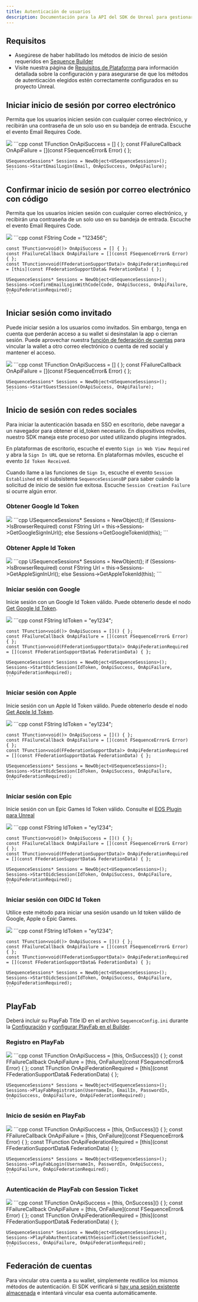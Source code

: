 ```yaml
---
title: Autenticación de usuarios
description: Documentación para la API del SDK de Unreal para gestionar sesiones en la infraestructura de Sequence orientada a juegos web3.
---
```


## Requisitos

- Asegúrese de haber habilitado los métodos de inicio de sesión requeridos en [Sequence Builder](https://sequence.build/)
- Visite nuestra página de [Requisitos de Plataforma](/sdk/unreal/advanced/platforms) para información detallada sobre la configuración y para asegurarse de que los métodos de autenticación elegidos estén correctamente configurados en su proyecto Unreal.

## Iniciar inicio de sesión por correo electrónico
Permita que los usuarios inicien sesión con cualquier correo electrónico, y recibirán una contraseña de un solo uso en su bandeja de entrada.
Escuche el evento Email Requires Code.

<Tabs>
  <Tab title="Blueprint">
    <Frame>
      <img src="/images/unreal/start_email_login.png" />
    </Frame>
  </Tab>

  <Tab title="C++">
    ```cpp
    const TFunction<void()> OnApiSuccess = [] { };
    const FFailureCallback OnApiFailure = [](const FSequenceError& Error) { };

    USequenceSessions* Sessions = NewObject<USequenceSessions>();
    Sessions->StartEmailLogin(Email, OnApiSuccess, OnApiFailure);
    ```
  </Tab>
</Tabs>

## Confirmar inicio de sesión por correo electrónico con código
Permita que los usuarios inicien sesión con cualquier correo electrónico, y recibirán una contraseña de un solo uso en su bandeja de entrada.
Escuche el evento Email Requires Code.

<Tabs>
  <Tab title="Blueprint">
    <Frame>
      <img src="/images/unreal/confirm_email_login.png" />
    </Frame>
  </Tab>

  <Tab title="C++">
    ```cpp
    const FString Code = "123456";

    const TFunction<void()> OnApiSuccess = [] { };
    const FFailureCallback OnApiFailure = [](const FSequenceError& Error) { };
    const TFunction<void(FFederationSupportData)> OnApiFederationRequired = [this](const FFederationSupportData& FederationData) { };

    USequenceSessions* Sessions = NewObject<USequenceSessions>();
    Sessions->ConfirmEmailLoginWithCode(Code, OnApiSuccess, OnApiFailure, OnApiFederationRequired);
    ```
  </Tab>
</Tabs>

## Iniciar sesión como invitado
Puede iniciar sesión a los usuarios como invitados. Sin embargo, tenga en cuenta que perderán acceso a su wallet si desinstalan la app o cierran sesión. Puede aprovechar nuestra [función de federación de cuentas](/sdk/unreal/onboarding/authentication#account-federation) para vincular la wallet a otro correo electrónico o cuenta de red social y mantener el acceso.

<Tabs>
  <Tab title="Blueprint">
    <Frame>
      <img src="/images/unreal/start_guest_session.png" />
    </Frame>
  </Tab>

  <Tab title="C++">
    ```cpp
    const TFunction<void()> OnApiSuccess = [] { };
    const FFailureCallback OnApiFailure = [](const FSequenceError& Error) { };

    USequenceSessions* Sessions = NewObject<USequenceSessions>();
    Sessions->StartGuestSession(OnApiSuccess, OnApiFailure);
    ```
  </Tab>
</Tabs>

## Inicio de sesión con redes sociales
Para iniciar la autenticación basada en SSO en escritorio, debe navegar a un navegador para obtener el id\_token necesario.
En dispositivos móviles, nuestro SDK maneja este proceso por usted utilizando plugins integrados.

En plataformas de escritorio, escuche el evento `Sign in Web View Required` y abra la `Sign In URL` que se retorna.
En plataformas móviles, escuche el evento `Id Token Received`.

Cuando llame a las funciones de `Sign In`, escuche el evento `Session Established` en el subsistema `SequenceSessionsBP`
para saber cuándo la solicitud de inicio de sesión fue exitosa. Escuche `Session Creation Failure` si ocurre algún error.

### Obtener Google Id Token

<Tabs>
  <Tab title="Blueprint">
    <Frame>
      <img src="/images/unreal/get_google_token.png" />
    </Frame>
  </Tab>

  <Tab title="C++">
    ```cpp
    USequenceSessions* Sessions = NewObject<USequenceSessions>();
    if (Sessions->IsBrowserRequired)
        const FString Url = this->Sessions->GetGoogleSignInUrl();
    else
        Sessions->GetGoogleTokenId(this);
    ```
  </Tab>
</Tabs>

### Obtener Apple Id Token

<Tabs>
  <Tab title="Blueprint">
    <Frame>
      <img src="/images/unreal/get_apple_token.png" />
    </Frame>
  </Tab>

  <Tab title="C++">
    ```cpp
    USequenceSessions* Sessions = NewObject<USequenceSessions>();
    if (Sessions->IsBrowserRequired)
        const FString Url = this->Sessions->GetAppleSignInUrl();
    else
        Sessions->GetAppleTokenId(this);
    ```
  </Tab>
</Tabs>

### Iniciar sesión con Google
Inicie sesión con un Google Id Token válido. Puede obtenerlo desde el nodo [Get Google Id Token](/sdk/unreal/onboarding/authentication#get-google-id-token).

<Tabs>
  <Tab title="Blueprint">
    <Frame>
      <img src="/images/unreal/signin_google.png" />
    </Frame>
  </Tab>

  <Tab title="C++">
    ```cpp
    const FString IdToken = "ey1234";

    const TFunction<void()> OnApiSuccess = []() { };
    const FFailureCallback OnApiFailure = [](const FSequenceError& Error) { };
    const TFunction<void(FFederationSupportData)> OnApiFederationRequired = [](const FFederationSupportData& FederationData) { };

    USequenceSessions* Sessions = NewObject<USequenceSessions>();
    Sessions->StartOidcSession(IdToken, OnApiSuccess, OnApiFailure, OnApiFederationRequired);
    ```
  </Tab>
</Tabs>

### Iniciar sesión con Apple
Inicie sesión con un Apple Id Token válido. Puede obtenerlo desde el nodo [Get Apple Id Token](/sdk/unreal/onboarding/authentication#get-apple-id-token).

<Tabs>
  <Tab title="Blueprint">
    <Frame>
      <img src="/images/unreal/signin_apple.png" />
    </Frame>
  </Tab>

  <Tab title="C++">
    ```cpp
    const FString IdToken = "ey1234";

    const TFunction<void()> OnApiSuccess = []() { };
    const FFailureCallback OnApiFailure = [](const FSequenceError& Error) { };
    const TFunction<void(FFederationSupportData)> OnApiFederationRequired = [](const FFederationSupportData& FederationData) { };

    USequenceSessions* Sessions = NewObject<USequenceSessions>();
    Sessions->StartOidcSession(IdToken, OnApiSuccess, OnApiFailure, OnApiFederationRequired);
    ```
  </Tab>
</Tabs>

### Iniciar sesión con Epic
Inicie sesión con un Epic Games Id Token válido. Consulte el [EOS Plugin para Unreal](https://dev.epicgames.com/documentation/en-us/unreal-engine/online-subsystem-eos-plugin-in-unreal-engine)

<Tabs>
  <Tab title="Blueprint">
    <Frame>
      <img src="/images/unreal/signin_epic.png" />
    </Frame>
  </Tab>

  <Tab title="C++">
    ```cpp
    const FString IdToken = "ey1234";

    const TFunction<void()> OnApiSuccess = []() { };
    const FFailureCallback OnApiFailure = [](const FSequenceError& Error) { };
    const TFunction<void(FFederationSupportData)> OnApiFederationRequired = [](const FFederationSupportData& FederationData) { };

    USequenceSessions* Sessions = NewObject<USequenceSessions>();
    Sessions->StartOidcSession(IdToken, OnApiSuccess, OnApiFailure, OnApiFederationRequired);
    ```
  </Tab>
</Tabs>

### Iniciar sesión con OIDC Id Token
Utilice este método para iniciar una sesión usando un Id token válido de Google, Apple o Epic Games.

<Tabs>
  <Tab title="Blueprint">
    <Frame>
      <img src="/images/unreal/signin_oidc.png" />
    </Frame>
  </Tab>

  <Tab title="C++">
    ```cpp
    const FString IdToken = "ey1234";

    const TFunction<void()> OnApiSuccess = []() { };
    const FFailureCallback OnApiFailure = [](const FSequenceError& Error) { };
    const TFunction<void(FFederationSupportData)> OnApiFederationRequired = [](const FFederationSupportData& FederationData) { };

    USequenceSessions* Sessions = NewObject<USequenceSessions>();
    Sessions->StartOidcSession(IdToken, OnApiSuccess, OnApiFailure, OnApiFederationRequired);
    ```
  </Tab>
</Tabs>

## PlayFab
Deberá incluir su PlayFab Title ID en el archivo `SequenceConfig.ini` durante la [Configuración](/sdk/unreal/getting_started) y [configurar PlayFab en el Builder](/solutions/builder/embedded-wallet/playfab-configuration).

### Registro en PlayFab

<Tabs>
  <Tab title="Blueprint">
    <Frame>
      <img src="/images/unreal/playfab_registration.png" />
    </Frame>
  </Tab>

  <Tab title="C++">
    ```cpp
    const TFunction<void()> OnApiSuccess = [this, OnSuccess]() { };
    const FFailureCallback OnApiFailure = [this, OnFailure](const FSequenceError& Error) { };
    const TFunction<void (FFederationSupportData)> OnApiFederationRequired = [this](const FFederationSupportData& FederationData) { };

    USequenceSessions* Sessions = NewObject<USequenceSessions>();
    Sessions->PlayFabRegistration(UsernameIn, EmailIn, PasswordIn, OnApiSuccess, OnApiFailure, OnApiFederationRequired);
    ```
  </Tab>
</Tabs>

### Inicio de sesión en PlayFab

<Tabs>
  <Tab title="Blueprint">
    <Frame>
      <img src="/images/unreal/playfab_login.png" />
    </Frame>
  </Tab>

  <Tab title="C++">
    ```cpp
    const TFunction<void()> OnApiSuccess = [this, OnSuccess]() { };
    const FFailureCallback OnApiFailure = [this, OnFailure](const FSequenceError& Error) { };
    const TFunction<void (FFederationSupportData)> OnApiFederationRequired = [this](const FFederationSupportData& FederationData) { };

    USequenceSessions* Sessions = NewObject<USequenceSessions>();
    Sessions->PlayFabLogin(UsernameIn, PasswordIn, OnApiSuccess, OnApiFailure, OnApiFederationRequired);
    ```
  </Tab>
</Tabs>

### Autenticación de PlayFab con Session Ticket

<Tabs>
  <Tab title="Blueprint">
    <Frame>
      <img src="/images/unreal/playfab_session_ticket.png" />
    </Frame>
  </Tab>

  <Tab title="C++">
    ```cpp
    const TFunction<void()> OnApiSuccess = [this, OnSuccess]() { };
    const FFailureCallback OnApiFailure = [this, OnFailure](const FSequenceError& Error) { };
    const TFunction<void (FFederationSupportData)> OnApiFederationRequired = [this](const FFederationSupportData& FederationData) { };

    USequenceSessions* Sessions = NewObject<USequenceSessions>();
    Sessions->PlayFabAuthenticateWithSessionTicket(SessionTicket, OnApiSuccess, OnApiFailure, OnApiFederationRequired);
    ```
  </Tab>
</Tabs>

## Federación de cuentas
Para vincular otra cuenta a su wallet, simplemente reutilice los mismos métodos de autenticación. El SDK verificará si [hay una sesión existente almacenada](/sdk/unreal/onboarding/manage_sessions#check-existing-session) e intentará vincular esa cuenta automáticamente.